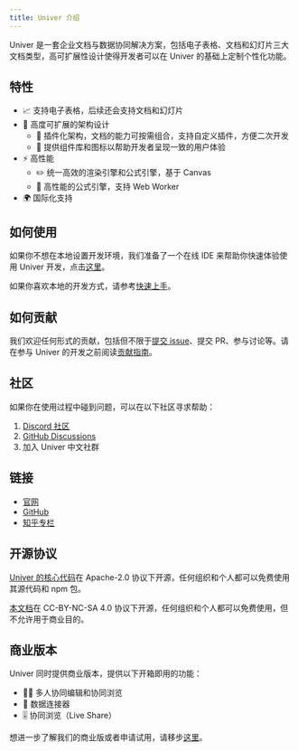 ```yaml
---
title: Univer 介绍
---
```



Univer 是一套企业文档与数据协同解决方案，包括电子表格、文档和幻灯片三大文档类型，高可扩展性设计使得开发者可以在 Univer 的基础上定制个性化功能。

## 特性

-   📈 支持电子表格，后续还会支持文档和幻灯片
-   🌌 高度可扩展的架构设计
    -   🔌 插件化架构，文档的能力可按需组合，支持自定义插件，方便二次开发
    -   💄 提供组件库和图标以帮助开发者呈现一致的用户体验
-   ⚡ 高性能
    -   ✏️ 统一高效的渲染引擎和公式引擎，基于 Canvas
    -   🧮 高性能的公式引擎，支持 Web Worker
-   🌍 国际化支持

## 如何使用

如果你不想在本地设置开发环境，我们准备了一个在线 IDE 来帮助你快速体验使用 Univer 开发，点击[这里](/playground/overview)。

如果你喜欢本地的开发方式，请参考[快速上手](/guides/quick-start)。

## 如何贡献

我们欢迎任何形式的贡献，包括但不限于[提交 issue](https://github.com/dream-num/univer/issues/new/choose)、提交 PR、参与讨论等。请在参与 Univer 的开发之前阅读[贡献指南](https://github.com/dream-num/univer/blob/dev/CONTRIBUTING.md)。

## 社区

如果你在使用过程中碰到问题，可以在以下社区寻求帮助：

1. [Discord 社区](https://discord.gg/XPGnMBmpd6)
1. [GitHub Discussions](https://github.com/dream-num/univer/discussions)
1. 加入 Univer 中文社群

## 链接

-   [官网](https://univer.work)
-   [GitHub](https://github.com/dream-num/univer)
-   [知乎专栏](https://www.zhihu.com/org/meng-shu-ke-ji)

## 开源协议

[Univer 的核心代码](https://github.com/dream-num/univer)在 Apache-2.0 协议下开源，任何组织和个人都可以免费使用其源代码和 npm 包。

[本文档](https://github.com/dream-num/docs)在 CC-BY-NC-SA 4.0 协议下开源，任何组织和个人都可以免费使用，但不允许用于商业目的。

## 商业版本

Univer 同时提供商业版本，提供以下开箱即用的功能：

-   👨‍💻 多人协同编辑和协同浏览
-   🛜 数据连接器
-   🎚️ 协同浏览（Live Share）

想进一步了解我们的商业版或者申请试用，请移步[这里](/enterprises)。
